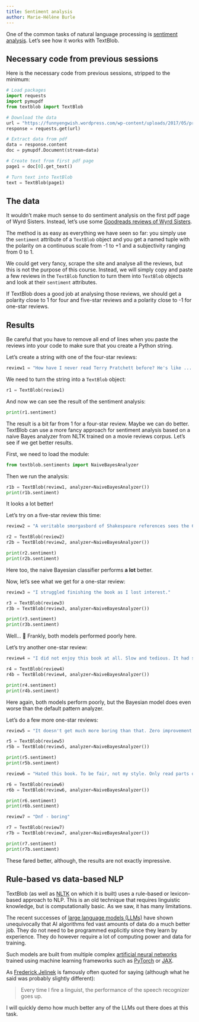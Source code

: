 ```yaml
---
title: Sentiment analysis
author: Marie-Hélène Burle
---
```


:::{.def}

One of the common tasks of natural language processing is [sentiment analysis](https://en.wikipedia.org/wiki/Sentiment_analysis). Let's see how it works with TextBlob.

:::

:::{.callout-note collapse="true"}

## Necessary code from previous sessions

Here is the necessary code from previous sessions, stripped to the minimum:

```python
# Load packages
import requests
import pymupdf
from textblob import TextBlob

# Download the data
url = "https://funnyengwish.wordpress.com/wp-content/uploads/2017/05/pratchett_terry_wyrd_sisters_-_royallib_ru.pdf"
response = requests.get(url)

# Extract data from pdf
data = response.content
doc = pymupdf.Document(stream=data)

# Create text from first pdf page
page1 = doc[0].get_text()

# Turn text into TextBlob
text = TextBlob(page1)
```

:::

## The data

It wouldn't make much sense to do sentiment analysis on the first pdf page of Wyrd Sisters. Instead, let's use some [Goodreads reviews of Wyrd Sisters](https://www.goodreads.com/book/show/34504.Wyrd_Sisters?from_search=true&from_srp=true&qid=sObiiwRnLg&rank=1).

The method is as easy as everything we have seen so far: you simply use the `sentiment` attribute of a `TextBlob` object and you get a named tuple with the polarity on a continuous scale from -1 to +1 and a subjectivity ranging from 0 to 1.

We could get very fancy, scrape the site and analyse all the reviews, but this is not the purpose of this course. Instead, we will simply copy and paste a few reviews in the `TextBlob` function to turn them into `TextBlob` objects and look at their `sentiment` attributes.

If TextBlob does a good job at analysing those reviews, we should get a polarity close to 1 for four and five-star reviews and a polarity close to -1 for one-star reviews.

## Results

:::{.note}

Be careful that you have to remove all end of lines when you paste the reviews into your code to make sure that you create a Python string.

:::

Let's create a string with one of the four-star reviews:

```python
review1 = "How have I never read Terry Pratchett before? He's like ... Shakespeare and Wodehouse and Monty Python all wrapped into one! A student gave me this book while we were studying Macbeth in class. Wyrd Sisters is a sort of parallel story, which manages to poke fun at the play, revere the play, make inside jokes about the play, and ... well, generally turn the play on its head. All the while, you, the reader, get to feel very smart and superior for getting all the jokes and allusions. And yet it manages to avoid being gimmicky. It really is a good story with good characters, too. This is no Life of Brian where the story itself matters less than the hilarity of the parody. Wyrd Sisters may draw a good deal of life from Macbeth, but its real liveliness comes from Pratchett's skilled characterizations of a regicidal Duke, his murderess Dutchess, their depressed Fool, and three very colorful witches. Oh, it's just genius. My only problem is figuring out what Pratchett novel to read next ... he's dauntingly prolific!"
```

We need to turn the string into a `TextBlob` object:

```python
r1 = TextBlob(review1)
```

And now we can see the result of the sentiment analysis:

```python
print(r1.sentiment)
```

The result is a bit far from 1 for a four-star review. Maybe we can do better. TextBlob can use a more fancy approach for sentiment analysis based on a naive Bayes analyzer from NLTK trained on a movie reviews corpus. Let's see if we get better results.

First, we need to load the module:

```python
from textblob.sentiments import NaiveBayesAnalyzer
```

Then we run the analysis:

```python
r1b = TextBlob(review1, analyzer=NaiveBayesAnalyzer())
print(r1b.sentiment)
```

It looks a lot better!

Let's try on a five-star review this time:

```python
review2 = "A veritable smorgasbord of Shakespeare references sees the 6th Discworld novel come to life, dragging the two most prominent witches (Granny and Nanny) and their occult-leaning protege, Magrat, though thickets and thick-cities alike as they attempt to make sure fate happens. Maybe with a few encouraging prods along the way… A mixture of Macbeth and Hamlet with a little dollop of King Lear thrown in, along with many other Shakespeare nonsense that doesn’t stand out right way, Wyrd Sisters is one of PTerry’s very early masterpieces. His hands and head seem to meld together as one, where his imagination is not shackled by the human-only speed of his writing (or typing) or the darned debilitation of the English language.The plot simmers nicely, following and then not following the true path of how this kind of story goes. It’s so nice to see the Discworld countryside getting a deep look-in, and how well it contrasts with city-life, but also manages to co-exist very peacefully (as long as the city stays far away from the countryside, thank you). Whilst previously we visited vast open vistas on the Disc, these close-quarter scenes are even more brimful of life and curiosity and share yet another facet to not only PTerry’s imagination, but the world he has created. One of the best things about PTerry (and of any comedy at all) is that, whilst he does take the mickey out of Shakespeare and fantasy and all those things, he does it with such love and reverence that it shines through and makes the humour that much more poignant and, well, funny. (My previous review of this had me not enjoying it and I’m actually pretty baffled by that. I loved every single minute of this re-read and it’s curious how your tastes and feelings can change even after only a few years. I’ll leave the old review below just for the sake of it: Wyrd Sisters is the second of the Witch mini-series, in the ever popular Discworld series. Equal Rites was the first and we were introduced to one of the greatest characters of all-time: Granny Weatherwax. Wyrd Sisters brings two more witches-and mentions of many others-in to fray: Nanny Ogg, Granny's best friend, and Magrat Garlick, a new-wave witch who thinks jangling jewellery and occult symbols makes you a better witch. Adding two new witches alongside Granny just emphasises how cantankerous, stubborn and bloody brilliant she is. Even they can't deny that she's the best. She is tolerated most of the time, but there's always an underlying current of total respect, in the same way you respect your grandparents because they lived through the war, even if they do still say \"does anyone want to get a Chinky?\" The plot is Shakespearean-Macbeth in particular-and takes many plot points from that, as well as a lot of the quotes. It's a wonderful juxtaposition of Discworld nonsense and Shakespearean tragedy that is twisted with unique Pratchett humour. It is written much the same way all the early Discworld books were. Very well, hardly any technical faults and smatterings of Pratchett humour. Despite the wonderful Granny, the amusing Nanny and the Straightforward but naive Magrat, and my love for all the Discworld witches, I couldn't enjoy this as much as I wanted. It was funny in a tittering kind of way, and the plot was interesting, but it never quite held my attention. I never felt like I wanted to read it all the time, or try and finish reading it. It took me quite a while to get through it (for other reasons I won't go in to) but it never really held me enough to want it. Still a better love story than Twilight.)"

r2 = TextBlob(review2)
r2b = TextBlob(review2, analyzer=NaiveBayesAnalyzer())

print(r2.sentiment)
print(r2b.sentiment)
```

Here too, the naive Bayesian classifier performs **a lot** better.

Now, let's see what we get for a one-star review:

```python
review3 = "I struggled finishing the book as I lost interest."

r3 = TextBlob(review3)
r3b = TextBlob(review3, analyzer=NaiveBayesAnalyzer())

print(r3.sentiment)
print(r3b.sentiment)
```

Well... 🙁 Frankly, both models performed poorly here.

Let's try another one-star review:

```python
review4 = "I did not enjoy this book at all. Slow and tedious. It had some funny bits in the beginning, but I struggled to finish it."

r4 = TextBlob(review4)
r4b = TextBlob(review4, analyzer=NaiveBayesAnalyzer())

print(r4.sentiment)
print(r4b.sentiment)
```

Here again, both models perform poorly, but the Bayesian model does even worse than the default pattern analyzer.

Let's do a few more one-star reviews:

```python
review5 = "It doesn't get much more boring than that. Zero improvement from Equal Rights, a complete snore-fest, poorly paced and with a clear lack of stakes and humour. I quit Discworld."

r5 = TextBlob(review5)
r5b = TextBlob(review5, analyzer=NaiveBayesAnalyzer())

print(r5.sentiment)
print(r5b.sentiment)
```

```python
review6 = "Hated this book. To be fair, not my style. Only read parts of it because it was assigned for a book club."

r6 = TextBlob(review6)
r6b = TextBlob(review6, analyzer=NaiveBayesAnalyzer())

print(r6.sentiment)
print(r6b.sentiment)
```

```python
review7 = "Dnf - boring"

r7 = TextBlob(review7)
r7b = TextBlob(review7, analyzer=NaiveBayesAnalyzer())

print(r7.sentiment)
print(r7b.sentiment)
```

These fared better, although, the results are not exactly impressive.

## Rule-based vs data-based NLP

TextBlob (as well as [NLTK](https://www.nltk.org/) on which it is built) uses a rule-based or lexicon-based approach to NLP. This is an old technique that requires linguistic knowledge, but is computationally basic. As we saw, it has many limitations.

The recent successes of [large language models (LLMs)](https://en.wikipedia.org/wiki/Large_language_model) have shown unequivocally that AI algorithms fed vast amounts of data do a much better job. They do not need to be programmed explicitly since they learn by experience. They do however require a lot of computing power and data for training.

Such models are built from multiple complex [artificial neural networks](https://en.wikipedia.org/wiki/Neural_network_(machine_learning)) trained using machine learning frameworks such as [PyTorch](https://pytorch.org/) or [JAX](https://jax.readthedocs.io/en/latest/index.html).

As [Frederick Jelinek](https://en.wikipedia.org/wiki/Frederick_Jelinek) is famously often quoted for saying (although what he said was probably slightly different):

> Every time I fire a linguist, the performance of the speech recognizer goes up.

:::{.emph}

I will quickly demo how much better any of the LLMs out there does at this task.

:::
